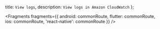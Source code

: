   title: `View logs`,
  description: `View logs in Amazon CloudWatch`
};


<Fragments
  fragments={{
    android: commonRoute,
    flutter: commonRoute,
    ios: commonRoute,
    'react-native': commonRoute
  }}
/>
